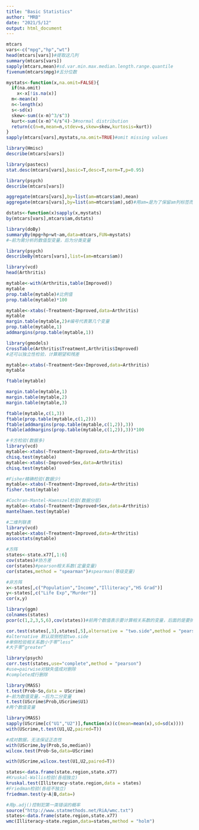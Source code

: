 ---
title: "Basic Statistics"
author: "MRB"
date: "2021/5/12"
output: html_document
---

```{r Discriptive statistics}
mtcars
vars<-c("mpg","hp","wt")
head(mtcars[vars])#提取这几列
summary(mtcars[vars])
sapply(mtcars,mean)#sd.var.min.max.median.length.range.quantile
fivenum(mtcars$mpg)#五分位数
```

```{r}
mystats<-function(x,na.omit=FALSE){
  if(na.omit)
    x<-x[!is.na(x)]
  m<-mean(x)
  n<-length(x)
  s<-sd(x)
  skew<-sum((x-m)^3/s^3)
  kurt<-sum((x-m)^4/s^4)-3#normal distribution
  return(c(n=n,mean=n,stdev=s,skew=skew,kurtosis=kurt))
}
sapply(mtcars[vars],mystats,na.omit=TRUE)#omit missing values
```

```{r}
library(Hmisc)
describe(mtcars[vars])
```

```{r}
library(pastecs)
stat.desc(mtcars[vars],basic=T,desc=T,norm=T,p=0.95)
```

```{r}
library(psych)
describe(mtcars[vars])
```

```{r}
aggregate(mtcars[vars],by=list(am=mtcars$am),mean)
aggregate(mtcars[vars],by=list(am=mtcars$am),sd)#用am=是为了保留am列标签而不是group.1
```

```{r}
dstats<-function(x)sapply(x,mystats)
by(mtcars[vars],mtcars$am,dstats)
```


```{r}
library(doBy)
summaryBy(mpg+hp+wt~am,data=mtcars,FUN=mystats)
#~前为需分析的数值型变量，后为分类变量
```

```{r}
library(psych)
describeBy(mtcars[vars],list=(am=mtcars$am))
```

```{r 可视化}
library(vcd)
head(Arthritis)
```

```{r 一维列联表}
mytable<-with(Arthritis,table(Improved))
mytable
prop.table(mytable)#比例值
prop.table(mytable)*100
```

```{r 二维列联表}
mytable<-xtabs(~Treatment+Improved,data=Arthritis)
mytable
margin.table(mytable,2)#编号代表第几个变量
prop.table(mytable,1)
addmargins(prop.table(mytable,1))
```

```{r}
library(gmodels)
CrossTable(Arthritis$Treatment,Arthritis$Improved)
#还可以独立性检验，计算期望和残差
```

```{r 多维列联表}
mytable<-xtabs(~Treatment+Sex+Improved,data=Arthritis)
mytable

ftable(mytable)

margin.table(mytable,1)
margin.table(mytable,2)
margin.table(mytable,3)

ftable(mytable,c(1,3))
ftable(prop.table(mytable,c(1,2)))
ftable(addmargins(prop.table(mytable,c(1,2)),3))
ftable(addmargins(prop.table(mytable,c(1,2)),3))*100
```

```{r independence test 独立性检验}
#卡方检验(数据多)
library(vcd)
mytable<-xtabs(~Treatment+Improved,data=Arthritis)
chisq.test(mytable)
mytable<-xtabs(~Improved+Sex,data=Arthritis)
chisq.test(mytable)

#Fisher精确检验(数据少)
mytable<-xtabs(~Treatment+Improved,data=Arthritis)
fisher.test(mytable)

#Cochran-Mantel-Haenszel检验(数据分层)
mytable<-xtabs(~Treatment+Improved+Sex,data=Arthritis)
mantelhaen.test(mytable)
```

```{r correlation 相关性度量}
#二维列联表
library(vcd)
mytable<-xtabs(~Treatment+Improved,data=Arthritis)
assocstats(mytable)
```

```{r correlation index}
#方阵
states<-state.x77[,1:6]
cov(states)#协方差
cor(states)#pearson相关系数(定量变量)
cor(states,method = "spearman")#spearman(等级变量)

#非方阵
x<-states[,c("Population","Income","Illiteracy","HS Grad")]
y<-states[,c("Life Exp","Murder")]
cor(x,y)
```

```{r 偏相关}
library(ggm)
colnames(states)
pcor(c(1,2,3,5,6),cov(states))#前两个数值表示要计算相关系数的变量，后面的是要排除影响的
```

```{r 相关性检验}
cor.test(states[,3],states[,5],alternative = "two.side",method = "pearson")
#alternative 默认双侧检验two.side
#单侧检验相关系数小于零“less”
#大于零“greater”

library(psych)
corr.test(states,use="complete",method = "pearson")
#use=pairwise对缺失值成对删除
#complete成行删除

```

```{r 独立样本t检验}
library(MASS)
t.test(Prob~So,data = UScrime)
#~前为数值变量，~后为二分变量
t.test(UScrime$Prob,UScrime$U1)
#两个数值变量
```

```{r 非独立样本的t检验}
library(MASS)
sapply(UScrime[c("U1","U2")],function(x)(c(mean=mean(x),sd=sd(x))))
with(UScrime,t.test(U1,U2,paired=T))
```

```{r Mann-Whitney U检验}
#成对数据，无法保证正态性
with(UScrime,by(Prob,So,median))
wilcox.test(Prob~So,data=UScrime)

with(UScrime,wilcox.test(U1,U2,paired=T))
```

```{r 多组的比较}
states<-data.frame(state.region,state.x77)
#Kruskal-Wallis检验(各组独立)
kruskal.test(Illiteracy~state.region,data = states)
#Friedman检验(各组不独立)
friedman.test(y~A|B,data=)

```

```{r 多组检验后的两两比较}
#用p.adj()控制犯第一类错误的概率
source("http://www.statmethods.net/RiA/wmc.txt")
states<-data.frame(state.region,state.x77)
wmc(Illiteracy~state.region,data=states,method = "holm")
```

